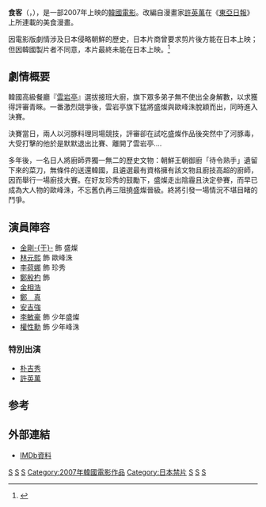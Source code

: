 {{otheruses|subject=一部韓國電影|other=食客其他意義|食客}}

{{Infobox Film
|  name               = 食客
|  original_name      = {{lang|ko|식객}}
|  image              = 
|  caption            = 
|  director           = [[田允秀|田允秀]] 
|  producer           = 
|  writer             = [[田允秀|田允秀]]<br>[[申東益|申東益]]
|  starring           = [[金康宇|金剛-{于}-]]<br>[[李荷娜|李荷娜]]<br>[[林元熙|林元熙]]
|  music              = 
|  movie_music        = 
|  cinematography     = 
|  editing            = 
|  production_company = 
|  distributor        = CJ Entertainment
|  released           = {{flagicon|KOR}} 2007年11月1日<br>{{flagicon|HK}} 2008年2月28日<br>{{flagicon|TWN}} 2008年3月28日
|  runtime            = 114分鐘
|  country            = {{KOR}}
|  language           = [[韓語|韓語]]
|  awards             = 
|imdb_id        = 1135972
}}

'''食客'''（{{kor|k=식객|hanja=食客}}，{{lang-en|'''''Le Grand Chef'''''}}），是一部2007年上映的[[韓國電影|韓國電影]]。改編自漫畫家[[許英萬|許英萬]]在《[[東亞日報|東亞日報]]》上所連載的美食漫畫。

因電影版劇情涉及日本侵略朝鮮的歷史，日本片商曾要求剪片後方能在日本上映；但因韓國製片者不同意，本片最終未能在日本上映。<ref>{{Cite web |url=http://ent.sina.com.cn/v/j/2007-11-08/10511783473.shtml |title=《食客》涉侵略史日本要求剪辑 导演坚决不执行 |access-date=2008-04-07 |archive-date=2016-03-04 |archive-url=https://web.archive.org/web/20160304083556/http://ent.sina.com.cn/v/j/2007-11-08/10511783473.shtml |dead-url=no }}</ref>

== 劇情概要 ==
韓國高級餐廳『[[雲岩亭|雲岩亭]]』選拔接班大廚，旗下眾多弟子無不使出全身解數，以求獲得評審青睞。一番激烈競爭後，雲岩亭旗下猛將盛燦與歐峰洙脫穎而出，同時進入決賽。 

決賽當日，兩人以河豚料理同場競技，評審卻在試吃盛燦作品後突然中了河豚毒，大受打擊的他於是默默退出比賽、離開了雲岩亭.... 

多年後，一名日人將廚師界獨一無二的歷史文物：朝鮮王朝御廚「待令熟手」遺留下來的菜刀，無條件的送還韓國，且遴選最有資格擁有該文物且廚技高超的廚師，因而舉行一場廚技大賽。在好友珍秀的鼓勵下，盛燦走出陰霾且決定參賽，而早已成為大人物的歐峰洙，不忘舊仇再三阻撓盛燦晉級。終將引發一場情況不堪目睹的鬥爭。

== 演員陣容 ==
*[[金康宇|金剛-{于}-]] 飾 盛燦
*[[林元熙|林元熙]] 飾 歐峰洙
*[[李荷娜|李荷娜]] 飾 珍秀
*[[鄭殷杓|鄭殷杓]] 飾
*[[金相浩|金相浩]]
*[[鄭真_(演員)|鄭　真]]
*[[安吉強|安吉強]]
*[[李敏豪|李敏豪]] 飾 少年盛燦
*[[權性勳|權性勳]] 飾 少年峰洙
=== 特別出演 ===
*[[朴吉秀|朴吉秀]]
*[[許英萬|許英萬]]
== 参考 ==
{{Reflist}}
== 外部連結 ==
*[http://www.imdb.com/title/tt1135972/ IMDb資料] {{Wayback|url=http://www.imdb.com/title/tt1135972/ |date=20210507011458 }}

[[Category:韓國劇情片|S]]
[[Category:2000年代劇情片|S]]
[[Category:韓語電影|S]]
[[Category:2007年韓國電影作品|Category:2007年韓國電影作品]]
[[Category:日本禁片|Category:日本禁片]]
[[Category:韓國漫畫改編電影|S]]
[[Category:許英萬漫畫改編作品|S]]
[[Category:烹飪電影|S]]